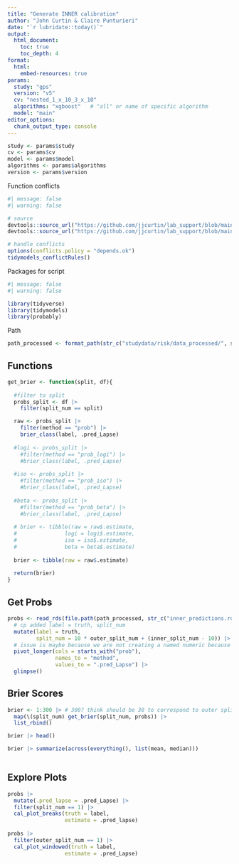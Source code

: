 ```yaml
---
title: "Generate INNER calibration"
author: "John Curtin & Claire Punturieri"
date: "`r lubridate::today()`"
output: 
  html_document:
    toc: true 
    toc_depth: 4
format:
  html:
    embed-resources: true
params:
  study: "gps"
  version: "v5"
  cv: "nested_1_x_10_3_x_10"
  algorithms: "xgboost"   # "all" or name of specific algorithm
  model: "main"
editor_options: 
  chunk_output_type: console
---
```


```r
study <- params$study
cv <- params$cv
model <- params$model
algorithms <- params$algorithms
version <- params$version
```

Function conflicts
```r
#| message: false
#| warning: false

# source
devtools::source_url("https://github.com/jjcurtin/lab_support/blob/main/fun_ml.R?raw=true")
devtools::source_url("https://github.com/jjcurtin/lab_support/blob/main/format_path.R?raw=true")

# handle conflicts
options(conflicts.policy = "depends.ok")
tidymodels_conflictRules()
```

Packages for script
```r
#| message: false
#| warning: false

library(tidyverse)
library(tidymodels)
library(probably)
```

Path
```r
path_processed <- format_path(str_c("studydata/risk/data_processed/", study))

```

## Functions
```r
get_brier <- function(split, df){
  
  #filter to split
  probs_split <- df |> 
    filter(split_num == split)

  raw <- probs_split |>
    filter(method == "prob") |> 
    brier_class(label, .pred_Lapse)
  
  #logi <- probs_split |>
    #filter(method == "prob_logi") |> 
    #brier_class(label, .pred_Lapse)
  
  #iso <- probs_split |>
    #filter(method == "prob_iso") |> 
    #brier_class(label, .pred_Lapse)
  
  #beta <- probs_split |>
    #filter(method == "prob_beta") |> 
    #brier_class(label, .pred_Lapse)
  
  # brier <- tibble(raw = raw$.estimate, 
  #               logi = logi$.estimate, 
  #               iso = iso$.estimate, 
  #               beta = beta$.estimate)
  
  brier <- tibble(raw = raw$.estimate)
  
  return(brier)
}

```

## Get Probs

```r
probs <- read_rds(file.path(path_processed, str_c("inner_predictions.rds"))) |>
  # cp added label = truth, split_num
  mutate(label = truth,
         split_num = 10 * outer_split_num + (inner_split_num - 10)) |> 
  # issue is maybe because we are not creating a named numeric because there is only one type of prob?
  pivot_longer(cols = starts_with("prob"), 
               names_to = "method", 
               values_to = ".pred_Lapse") |>
  glimpse()
```


## Brier Scores

```r

brier <- 1:300 |> # 300? think should be 30 to correspond to outer splits?
  map(\(split_num) get_brier(split_num, probs)) |> 
  list_rbind()

brier |> head()

brier |> summarize(across(everything(), list(mean, median)))
                      
```

## Explore Plots
```r

probs |>
  mutate(.pred_lapse = .pred_Lapse) |> 
  filter(split_num == 1) |>
  cal_plot_breaks(truth = label, 
                  estimate = .pred_lapse)
  
probs |> 
  filter(outer_split_num == 1) |> 
  cal_plot_windowed(truth = label, 
                  estimate = .pred_Lapse)

```